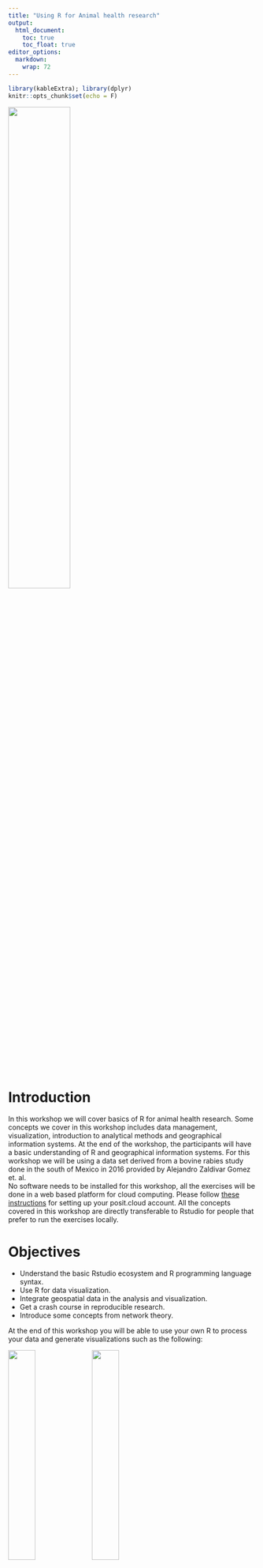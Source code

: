 ```yaml
---
title: "Using R for Animal health research"
output:
  html_document:
    toc: true
    toc_float: true
editor_options: 
  markdown: 
    wrap: 72
---
```


```r
library(kableExtra); library(dplyr)
knitr::opts_chunk$set(echo = F)
```


<img src="img/cadms-left.png" style="width:50%;position:center"/>

# Introduction

In this workshop we will cover basics of R for animal health research.
Some concepts we cover in this workshop includes data management,
visualization, introduction to analytical methods and geographical
information systems. At the end of the workshop, the participants will have a basic understanding of R and geographical information systems. For this workshop we will be using a data set derived from a bovine rabies study done in the south of Mexico in 2016 provided by Alejandro Zaldivar Gomez et. al.  
No software needs to be installed for this workshop, all the exercises will be done in a web based platform for cloud computing. Please follow [these instructions](0a_R_Intro.html) for setting up your posit.cloud account. All the concepts covered in this workshop are directly transferable to Rstudio for people that prefer to run the exercises locally.

# Objectives

-   Understand the basic Rstudio ecosystem and R programming language syntax.
-   Use R for data visualization.
-   Integrate geospatial data in the analysis and visualization.
-   Get a crash course in reproducible research.
-   Introduce some concepts from network theory.\
    
At the end of this workshop you will be able to use your own R to process your data and generate visualizations such as the following:

<img src="img/0_exampleMap.png" style="width:33%;position:left"/>
<img src="img/0_exBar.png" style="width:33%;position:center"/>
<img src="img/0_exNet.png" style="width:33%;position:right"/>

# Requisites

-   Laptop or desktop computer.\
-   A [posit.cloud](https://posit.cloud) account

<!-- ### Recommended reading -->

<!-- -   Martínez-López B, Perez AM, Sánchez-Vizcaíno JM. Social network -->

<!--     analysis. Review of general concepts and use in preventive -->

<!--     veterinary medicine. Transbound Emerg Dis. 2009 May;56(4):109-20. -->

<!--     doi: 10.1111/j.1865-1682.2009.01073.x. PMID: 19341388. -->

<!-- -   Enright J, Kao RR. Epidemics on dynamic networks. Epidemics. 2018 -->

<!--     Sep;24:88-97. doi: 10.1016/j.epidem.2018.04.003. Epub 2018 Apr 28. -->

<!--     PMID: 29907403. -->

<!-- -   Silk, M.J., Croft, D.P., Delahay, R.J., Hodgson, D.J., Weber, N., -->

<!--     Boots, M. and McDonald, R.A. (2017), The application of statistical -->

<!--     network models in disease research. Methods Ecol Evol, 8: 1026-1041. -->

<!--     <https://doi.org/10.1111/2041-210X.12770> -->

<!-- -   Farine, DR. When to choose dynamic vs. static social network -->

<!--     analysis. J Anim Ecol. 2018; 87: 128-- 138. -->

<!--     <https://doi.org/10.1111/1365-2656.12764> -->

------------------------------------------------------------------------

# Tentative schedule

```r
data.frame(
  Time = c('', '10:00-11:00', '11:00-11:45', '11:45-12:00', '12:00-13:00', '13:00-14:00', '14:00-15:00', '15:00-16:00', '16:00-17:00'),
  # D01 = c('Introduction to R', '', '', '', '', '', 'Intro to R studio and Markdown', 'R syntax and the tidyverse', 'Graphics in R'),
  D01 = cell_spec(
    c('Introduction to R', '', '', '', '', '', 'Intro to R studio and Markdown', 'R syntax and the tidyverse', 'Graphics in R'), 'html',
    link = c('slides/1a_Intro.html', '', '', '', '', '','1a_Intro_RstudioMarkdown.html', '1b_RandTidyverse.html', '1c_GraphicsI.html')
  ),
  # D02 = c('Geographical Information systems','Introduction to geographical information systems', 'Vectors and rasters', 'Break', 'Manipulating spatial objects and projections', 'Lunch', 'Spatial statistics', 'Cartography', ''),
  D02 = cell_spec(
    c('Geographical Information systems','R syntax and the tidyverse', 'Graphics in R', 'Break', 'Graphics in R (cont.)', 'Lunch', 'Vectors and rasters', 'Cartography', ''), 'html',
    link = c('slides/2a_Viz.html', '1b_RandTidyverse.html', '1c_GraphicsI.html', '', '1c_GraphicsI.html', 'Lunch.html', '2a_VectorsRasters.html', '', '')
  ),
  D03 = c('Network Analysis','Intro to SNA', 'SNA in R', 'Break', 'Network visualization', 'Lunch', 'Bipartite Networks', 'Dynamic Networks', ''),
  # D03 = cell_spec(
  #   c('Network Analysis','Intro to SNA', 'SNA in R', 'Break', 'Network visualization', 'Lunch', 'Bipartite Networks', 'Dynamic Networks', ''),
  #   'html',
  #   link = c('', '', '3a_NetworkViz.html', '', '3a_NetworkViz.html', 'Lunch.html', '', '3c_DynamicNetworks.html', '')
  # ),
  D04 = c('Risk assessment', 'Case studies', 'Introduction to Risk assessment', 'Break', 'Risk assessment in R I', 'Lunch', 'Risk assessment in R I II', '', '')
  # D04 = cell_spec(
  #   c('Risk assessment', 'Case studies', 'Introduction to Risk assessment', 'Break', 'Risk assessment in R I', 'Lunch', 'Risk assessment in R I II', '', ''),
  #   'html',
  #   link = c('4a_RiskAssessment.html', '', '', '', '', '', '', '', '')
  # )
) %>%
  kbl("html", escape = FALSE, col.names = c('', 'Day 01', 'Day 02', 'Day 03', 'Day 04')) %>%
  kable_paper(full_width = F, lightable_options = c('hover')) %>%
  column_spec(1, bold = T, border_right = T) %>%
  column_spec(2, border_right = T) %>%
  column_spec(3, border_right = T) %>%
  column_spec(4, border_right = T) %>%
  row_spec(1, bold = T, extra_css = "border-bottom: 1px solid") %>%
  row_spec(c(4,6), background = "#F6F5FA", italic = T)
```


```r
# data.frame(
#   Time = c('', '9:00-10:00', '10:00-10:30', '10:30-10:50', '10:50-12:00', '12:00-13:00', '13:00-14:00', '14:00-14:20', '14:20-15:00'),
#   D01 = cell_spec(
#     c('Introduction to R and GIS', 'Introduction to R', 'R syntax and the tidyverse', 'Coffee break', 'Graphics in R', 'Lunch', 'Intro to vectors and Rasters', 'Coffee break', 'Spatial statistics and Cartography'), 'html', 
#     link = c('', '1a_Intro_RstudioMarkdown.html', '1b_RandTidyverse.html', '', '1c_GraphicsI.html', 'Lunch.html', '2a_VectorsRasters.html', '', '')
#   ),
#   D02 = cell_spec(
#     c('Network Analysis', 'Introduction to Social Network Analysis', 'Network analysis in R', 'Coffee break', 'Network visualization', 'Lunch', 'Bipartite Networks', 'Coffee break', 'Dynamic Networks'), 'html', 
#     link = c('', '', '3a_NetworkIntro.html', '', '3b_NetworkViz.html', 'Lunch.html', '', '', '3c_DynamicNetworks.html')
#   ),
#   D03 = cell_spec(
#     c('Risk Assessment', 'Case Studies', 'Introduction to Risk Assessment', 'Coffee break', 'Risk assessment in R I', 'Lunch', 'Feedback evaluation', 'Coffee break', 'Office Hours'), 'html', 
#     link = c('', '', '', '', '4a_RiskAssessment.html', 'Lunch.html', '', '', '')
#   )
# ) %>% 
#   kbl("html", escape = FALSE, col.names = c('', 'Day 01', 'Day 02', 'Day 03')) %>%
#   kable_paper(full_width = F, lightable_options = c('hover')) %>% 
#   column_spec(1, bold = T, border_right = T) %>% 
#   column_spec(2, border_right = T) %>% 
#   column_spec(3, border_right = T) %>% 
#   column_spec(4, border_right = T) %>% 
#   row_spec(1, bold = T, extra_css = "border-bottom: 1px solid") %>% 
#   row_spec(c(4,6, 8), background = "#F6F5FA", italic = T)
```


------------------------------------------------------------------------

## Data

The data used for this workshop is contained in the package `STNet`. To install `STNet` we need the package `devtools` and use the command `devtools::install_github("spablotemporal/STNet")`.

<!-- ------------------------------------------------------------------------ -->

## Links

-   [Shared
    folder](https://ucdavis.box.com/s/65bg7mu85kblruofbkf481ontvuw128e),
    we will use this folder to provide some workshop materials such as
    code, data, or other resources.
-   [R bloggers](https://www.r-bloggers.com), Website that shares tutorials and posts from different contributors.
-   [Desktop installation instructions](https://www.spablo-temporal.network/ShinyWorkshop/0a_R_Intro.html)

<!-- # Post workshop survey -->

<!-- ICAHS -->

<!-- We would appreciate if you take a minute to fill a quick anonymous -->

<!-- survey for feedback. To go to the survey follow [THIS LINK](Survey.html) -->

<!-- https://forms.gle/2NLzs7vLYUdumYjT9 -->

<!-- NIFNAF -->

<!-- We would appreciate if you take a minute to fill a quick anonymous survey for feedback. To go to the survey follow [THIS LINK](https://ucdavis.co1.qualtrics.com/jfe/form/SV_40oI9hjyLzb4W0K) -->

------------------------------------------------------------------------

*This course has been developed with contributions from: [Jose Pablo
Gomez-Vazquez](https://www.spablo-temporal.network), [Jerome
Baron](https://www.researchgate.net/profile/Jerome-Baron-2?_iepl%5Bcontexts%5D%5B0%5D=searchReact&_iepl%5BinteractionType%5D=headerSearchResearcher&_iepl%5Bposition%5D=1&_iepl%5BrgKey%5D=AC%3A19976637&_iepl%5Bquery%5D=jerome%20baron&_sg%5B0%5D=h0qwByBH7jEA9pnkn57dm5DqgHcuF9RNJMTd-1Y79ltjmKk1-oUwMXIy0pcjRE2CnEYq1KdLptyRR6s54PsSQTvSojEvOpxGlpJjg6kuLhyfGh3pNjLchg.RUn0HdO-b7dyxeqozqlU1rJYELS8Vbv-3SOTmOVKfhG2vntyZ18MRQemx2xzjlKdofPhapNFbhW2HCVG1gGhtw&_sg%5B1%5D=LN6moeDNOP7fMtM7A31LTwZ9q27yotxpXtAgTlLmDlxFCvXSd6qjzytmLHphEk7feO7YsBVeJEbTHCewI-A.RUn0HdO-b7dyxeqozqlU1rJYELS8Vbv-3SOTmOVKfhG2vntyZ18MRQemx2xzjlKdofPhapNFbhW2HCVG1gGhtw&_sgd%5B2%20words%5D=1&_sgd%5B10-20%20characters%5D=1)
Alejandro Zaldivar, and [Beatriz
Martinez-Lopez](https://cadms.vetmed.ucdavis.edu/about/director).\
Feel free to use these training materials for your own research and
teaching. When using the materials we would appreciate using the proper
credits. If you would be interested in a training session, please
contact: [jpgo\@ucdavis.edu](mailto:jpgo@ucdavis.edu){.email}*

------------------------------------------------------------------------
